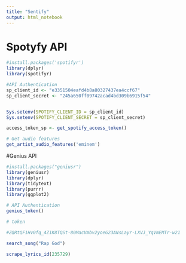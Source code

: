 ```yaml
---
title: "Sentify"
output: html_notebook
---
```

 
 
# Spotyfy API
```r
#install.packages('spotifyr')
library(dplyr)
library(spotifyr)
```

```r
#API Authentication
sp_client_id <- "e3351504eafd4b8a80327437ea4ccf67"
sp_client_secret <- "245a650ff09742acad4bd309b6915f54"


Sys.setenv(SPOTIFY_CLIENT_ID = sp_client_id)
Sys.setenv(SPOTIFY_CLIENT_SECRET = sp_client_secret)

access_token_sp <- get_spotify_access_token()
```


```r
# Get audio features
get_artist_audio_features('eminem')
```

#Genius API
```r
#install.packages("geniusr")
library(geniusr)
library(dplyr)
library(tidytext)
library(purrr)
library(ggplot2)
```


```r
# API Authentication
genius_token()

# token

#ZQRtQF1Hv0fq_4Z1K8TQSt-80MacVmbv2yoeG23ANsLayr-LXVJ_YqVmEMTr-w21
```

```r

search_song("Rap God")

scrape_lyrics_id(235729)
```

